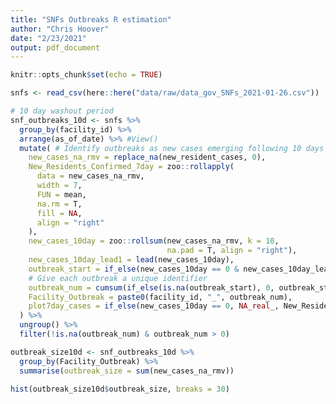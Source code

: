 ```yaml
---
title: "SNFs Outbreaks R estimation"
author: "Chris Hoover"
date: "2/23/2021"
output: pdf_document
---
```


```r
knitr::opts_chunk$set(echo = TRUE)
```

```r
snfs <- read_csv(here::here("data/raw/data_gov_SNFs_2021-01-26.csv"))
```

```r
# 10 day washout period 
snf_outbreaks_10d <- snfs %>% 
  group_by(facility_id) %>% 
  arrange(as_of_date) %>% #View()
  mutate( # Identify outbreaks as new cases emerging following 10 days with no cases
    new_cases_na_rmv = replace_na(new_resident_cases, 0),
    New_Residents_Confirmed_7day = zoo::rollapply(
      data = new_cases_na_rmv,
      width = 7,
      FUN = mean,
      na.rm = T,
      fill = NA,
      align = "right"
    ),
    new_cases_10day = zoo::rollsum(new_cases_na_rmv, k = 10, 
                                   na.pad = T, align = "right"),
    new_cases_10day_lead1 = lead(new_cases_10day),
    outbreak_start = if_else(new_cases_10day == 0 & new_cases_10day_lead1 > 0, 1, 0),
    # Give each outbreak a unique identifier
    outbreak_num = cumsum(if_else(is.na(outbreak_start), 0, outbreak_start)) + outbreak_start*0,
    Facility_Outbreak = paste0(facility_id, "_", outbreak_num),
    plot7day_cases = if_else(new_cases_10day == 0, NA_real_, New_Residents_Confirmed_7day)
  ) %>% 
  ungroup() %>% 
  filter(!is.na(outbreak_num) & outbreak_num > 0)

outbreak_size10d <- snf_outbreaks_10d %>% 
  group_by(Facility_Outbreak) %>% 
  summarise(outbreak_size = sum(new_cases_na_rmv))

hist(outbreak_size10d$outbreak_size, breaks = 30)
```


